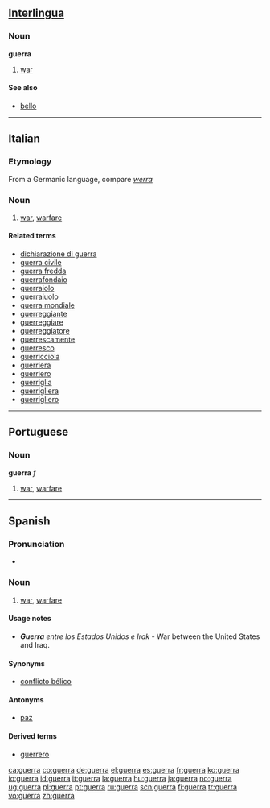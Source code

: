 ==[[Interlingua]]==

===Noun===
'''guerra'''

# [[war]]

====See also====
* [[bello]]

----

==Italian==

===Etymology===
From a Germanic language, compare ''[[werra]]''

===Noun===
{{it-noun|guerr|f|a|e}}

# [[war]], [[warfare]]

====Related terms====
* [[dichiarazione di guerra]]
* [[guerra civile]]
* [[guerra fredda]]
* [[guerrafondaio]]
* [[guerraiolo]]
* [[guerraiuolo]]
* [[guerra mondiale]]
* [[guerreggiante]]
* [[guerreggiare]]
* [[guerreggiatore]]
* [[guerrescamente]]
* [[guerresco]]
* [[guerricciola]]
* [[guerriera]]
* [[guerriero]]
* [[guerriglia]]
* [[guerrigliera]]
* [[guerrigliero]]

----

==Portuguese==

===Noun===
'''guerra''' ''f''

# [[war]], [[warfare]]

----

==Spanish==

===Pronunciation===
* {{IPA|['gɛra]|lang=es}}

===Noun===
{{es-noun-f}}

# [[war]], [[warfare]]

====Usage notes====
* '''''Guerra''' entre los Estados Unidos e Irak'' - War between the United States and Iraq.

====Synonyms====
* [[conflicto bélico]]

====Antonyms====
* [[paz]]

====Derived terms====
* [[guerrero]]

[[ca:guerra]]
[[co:guerra]]
[[de:guerra]]
[[el:guerra]]
[[es:guerra]]
[[fr:guerra]]
[[ko:guerra]]
[[io:guerra]]
[[id:guerra]]
[[it:guerra]]
[[la:guerra]]
[[hu:guerra]]
[[ja:guerra]]
[[no:guerra]]
[[ug:guerra]]
[[pl:guerra]]
[[pt:guerra]]
[[ru:guerra]]
[[scn:guerra]]
[[fi:guerra]]
[[tr:guerra]]
[[vo:guerra]]
[[zh:guerra]]